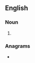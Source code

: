 ==English==

===Noun===
{{head|en|noun form}}

# {{plural of|protostomian|lang=en}}

===Anagrams===
* {{anagrams|en|a=aimnoooprsstt|somatotropins}}